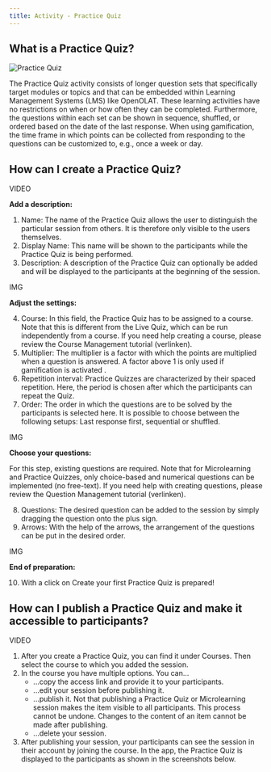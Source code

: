 ```yaml
---
title: Activity - Practice Quiz
---
```


## What is a Practice Quiz?

![Practice Quiz](/img_v3/practice_quiz.png)

The Practice Quiz activity consists of longer question sets that specifically target modules or topics and that can be embedded within Learning Management Systems (LMS) like OpenOLAT. These learning activities have no restrictions on when or how often they can be completed. Furthermore, the questions within each set can be shown in sequence, shuffled, or ordered based on the date of the last response. When using gamification, the time frame in which points can be collected from responding to the questions can be customized to, e.g., once a week or day.


## How can I create a Practice Quiz?

VIDEO

**Add a description:**

1. Name: The name of the Practice Quiz allows the user to distinguish the particular session from others. It is therefore only visible to the users themselves.
2. Display Name: This name will be shown to the participants while the Practice Quiz is being performed.
3. Description: A description of the Practice Quiz can optionally be added and will be displayed to the participants at the beginning of the session.

IMG

**Adjust the settings:**

4. Course: In this field, the Practice Quiz has to be assigned to a course. Note that this is different from the Live Quiz, which can be run independently from a course. If you need help creating a course, please review the Course Management tutorial (verlinken).
5. Multiplier: The multiplier is a factor with which the points are multiplied when a question is answered. A factor above 1 is only used if gamification is activated .
6. Repetition interval: Practice Quizzes are characterized by their spaced repetition. Here, the period  is chosen after which the participants can repeat the Quiz.
7. Order: The order in which the questions are to be solved by the participants is selected here. It is possible to choose between the following setups: Last response first, sequential or shuffled.

IMG

**Choose your questions:**

For this step, existing questions are required. Note that for Microlearning and Practice Quizzes, only choice-based and numerical questions can be implemented (no free-text). If you need help with creating questions, please review the Question Management tutorial (verlinken).

8. Questions: The desired question can be added to the session by simply dragging the question onto the plus sign.
9. Arrows: With the help of the arrows, the arrangement of the questions can be put in the desired order.

IMG

**End of preparation:**

10.	With a click on Create your first Practice Quiz is prepared!


## How can I publish a Practice Quiz and make it accessible to participants?

VIDEO

1. After you create a Practice Quiz, you can find it under Courses. Then select the course to which you added the session.
2. In the course you have multiple options. You can...
    - ...copy the access link and provide it to your participants.
    - ...edit your session before publishing it.
    - ...publish it. Not that publishing a Practice Quiz or Microlearning session makes the item visible to all participants. This process cannot be undone. Changes to the content of an item cannot be made after publishing.
    - ...delete your session.
3. After publishing your session, your participants can see the session in their account by joining the course. In the app, the Practice Quiz is displayed to the participants as shown in the screenshots below.

